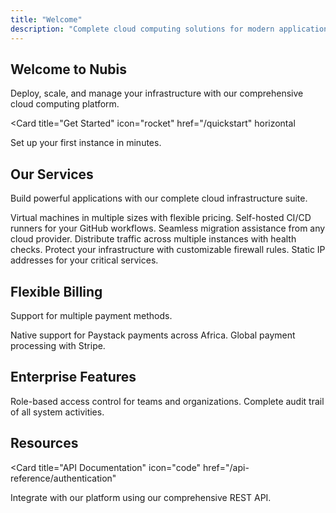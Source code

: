 ```yaml
---
title: "Welcome"
description: "Complete cloud computing solutions for modern applications"
---
```


## Welcome to Nubis

Deploy, scale, and manage your infrastructure with our comprehensive cloud computing platform.

<Card
  title="Get Started"
  icon="rocket"
  href="/quickstart"
  horizontal
>
  Set up your first instance in minutes.
</Card>

## Our Services

Build powerful applications with our complete cloud infrastructure suite.

<Columns cols={2}>
  <Card
    title="Compute Instances"
    icon="server"
    href="/services/instances/overview"
  >
    Virtual machines in multiple sizes with flexible pricing.
  </Card>
  <Card
    title="GitHub Runners"
    icon="code"
    href="/services/runners/overview"
  >
    Self-hosted CI/CD runners for your GitHub workflows.
  </Card>
  <Card
    title="Migration Support"
    icon="arrows-rotate"
    href="/services/migration/overview"
  >
    Seamless migration assistance from any cloud provider.
  </Card>
  <Card
    title="Load Balancers"
    icon="scale-balanced"
    href="/networking/load-balancers/overview"
  >
    Distribute traffic across multiple instances with health checks.
  </Card>
  <Card
    title="Firewall Management"
    icon="shield"
    href="/networking/firewall/overview"
  >
    Protect your infrastructure with customizable firewall rules.
  </Card>
  <Card
    title="Reserved IPs"
    icon="network-wired"
    href="/networking/ips/reserved-ips"
  >
    Static IP addresses for your critical services.
  </Card>
</Columns>

## Flexible Billing

Support for multiple payment methods.

<Columns cols={2}>
  <Card
    title="Paystack Integration"
    icon="credit-card"
    href="/billing/paystack"
  >
    Native support for Paystack payments across Africa.
  </Card>
  <Card
    title="Stripe Integration"
    icon="credit-card"
    href="/billing/stripe"
  >
    Global payment processing with Stripe.
  </Card>
</Columns>

## Enterprise Features

<Columns cols={2}>
  <Card
    title="RBAC Management"
    icon="users"
    href="/administration/rbac/overview"
  >
    Role-based access control for teams and organizations.
  </Card>
  <Card
    title="Audit Logs"
    icon="file-lines"
    href="/administration/security/audit-logs"
  >
    Complete audit trail of all system activities.
  </Card>
</Columns>

## Resources

<Card
  title="API Documentation"
  icon="code"
  href="/api-reference/authentication"
>
  Integrate with our platform using our comprehensive REST API.
</Card>
